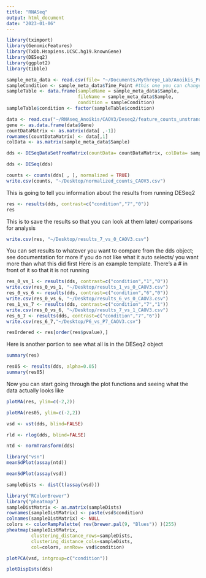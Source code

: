 ```yaml
---
title: "RNASeq"
output: html_document
date: "2023-01-06"
---
```


```r
library(tximport)
library(GenomicFeatures)
library(TxDb.Hsapiens.UCSC.hg19.knownGene)
library(DESeq2)
library(ggplot2)
library(tibble)
```

```r
sample_meta_data <- read.csv(file= "~/Documents/Mythreye_Lab/Anoikis_Project/Bulk_RNA/CAOV3/meta_CAOV3.csv") #this is a DIFFERENT meta data file. Example in github. Include any information in this that you want to compare between samples
sampleCondition <- sample_meta_data$Time_Point #this one you can change to whatever column you want in your meta data for comparisons 
sampleTable <- data.frame(sampleName = sample_meta_data$Sample,
                          fileName = sample_meta_data$Sample,
                          condition = sampleCondition)
sampleTable$condition <- factor(sampleTable$condition)
```

```r
data <- read.csv("~/RNAseq_Anoikis/CAOV3/Deseq2/feature_counts_unstranded_CAOV3.csv")
gene <- as.data.frame(data$Gene)
countDataMatrix <- as.matrix(data[ ,-1])
rownames(countDataMatrix) <- data[,1]
colData <- as.matrix(sample_meta_data$Sample)
```

```r
dds <- DESeqDataSetFromMatrix(countData= countDataMatrix, colData= sampleTable, design= ~ condition, tidy= FALSE)
```

```r
dds <- DESeq(dds)
```

```r
counts <- counts(dds[ , ], normalized = TRUE)
write.csv(counts, "~/Desktop/normalized_counts_CAOV3.csv")
```

This is going to tell you information about the results from running DESeq2 
```r
res <- results(dds, contrast=c("condition","7","0"))
res
```

This is to save the results so that you can look at them later/ comparisons for analysis 
```r
write.csv(res, "~/Desktop/results_7_vs_0_CAOV3.csv")
```


You can set results to whatever you want to compare from the dds object; see documentation for more if you do not like what it auto selects/ you want more than what this did first 
Here is an example template. There's a # in front of it so that it is not running 
```r
res_0_vs_1 <- results(dds, contrast=c("condition","1","0"))
write.csv(res_0_vs_1, "~/Desktop/results_1_vs_0_CAOV3.csv")
res_0_vs_6 <- results(dds, contrast=c("condition","6","0"))
write.csv(res_0_vs_6, "~/Desktop/results_6_vs_0_CAOV3.csv")
res_1_vs_7 <- results(dds, contrast=c("condition","7","1"))
write.csv(res_0_vs_6, "~/Desktop/results_7_vs_1_CAOV3.csv")
res_6_7 <- results(dds, contrast=c("condition","7","6"))
write.csv(res_6_7,"~/Desktop/P6_vs_P7_CAOV3.csv")
```


```r
resOrdered <- res[order(res$pvalue),]
```

Here is another portion to see what all is in the DESeq2 object 
```r
summary(res)
```

```r
res05 <- results(dds, alpha=0.05)
summary(res05)
```

Now you can start going through the plot functions and seeing what the data actually looks like 
```r
plotMA(res, ylim=c(-2,2))
```

```r
plotMA(res05, ylim=c(-2,2))
```

```r
vsd <- vst(dds, blind=FALSE)
```

```r
rld <- rlog(dds, blind=FALSE)
```

```r
ntd <- normTransform(dds)
```

```r
library("vsn")
meanSdPlot(assay(ntd))
```

```r
meanSdPlot(assay(vsd))
```

```r
sampleDists <- dist(t(assay(vsd)))
```

```r
library("RColorBrewer")
library("pheatmap")
sampleDistMatrix <- as.matrix(sampleDists)
rownames(sampleDistMatrix) <- paste(vsd$condition)
colnames(sampleDistMatrix) <- NULL
colors <- colorRampPalette( rev(brewer.pal(9, "Blues")) )(255)
pheatmap(sampleDistMatrix,
         clustering_distance_rows=sampleDists,
         clustering_distance_cols=sampleDists,
         col=colors, annRow= vsd$condition)
```

```r
plotPCA(vsd, intgroup=c("condition"))
```

```r
plotDispEsts(dds)
```




